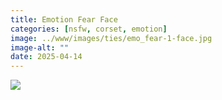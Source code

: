 ```yaml
---
title: Emotion Fear Face
categories: [nsfw, corset, emotion]
image: ../www/images/ties/emo_fear-1-face.jpg
image-alt: ""
date: 2025-04-14
---
```



![](../www/images/ties/emo_fear-1-face.jpg)

